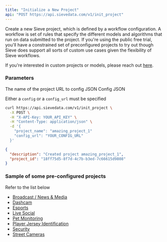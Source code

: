 ```yaml
---
title: "Initialize a New Project"
api: "POST https://api.sievedata.com/v1/init_project"
---
```


Create a new Sieve project, which is defined by a workflow configuration. A workflow is set of rules that specify the different models and algorithms that run on data submitted to the project. If you're using the public free trial, you'll have a constrained set of preconfigured projects to try out though Sieve does support all sorts of custom use cases given the flexibility of Sieve workflows.

If you're interested in custom projects or models, please reach out [here](https://docs.google.com/forms/d/e/1FAIpQLScXC2lotHC_9PTgYyqzJUsPgfeU2W5sii7sEWcQB1kfNGKQxw/viewform).

### Parameters

<Param body="project_name" type="string" required>
  The name of the project
</Param>

<Param body="config_url" type="string">
  URL to config JSON
</Param>

<Param body="config" type="string">
  Config JSON
</Param>

<Info>Either a `config` or a `config_url` must be specified</Info>

<RequestExample>

```bash Terminal
curl https://api.sievedata.com/v1/init_project \
  -X POST \
  -H "X-API-Key: YOUR_API_KEY" \
  -H "Content-Type: application/json" \
  -d '{
    "project_name": "amazing_project_1"
    "config_url": "YOUR_CONFIG_URL"
  }'
```

</RequestExample>

<ResponseExample>

```json Example
{
  "description": "Created project amazing_project_1",
  "project_id": "18ff75d5-8f7d-4c7b-b3ed-7c66615d9808"
}
```

</ResponseExample>

### Sample of some pre-configured projects

Refer to the list below

- [Broadcast / News & Media](https://storage.googleapis.com/sieve-preconfigured-projects/configs/broadcast-news-media.json)
- [Dashcam](https://storage.googleapis.com/sieve-preconfigured-projects/configs/dashcam.json)
- [Esports](https://storage.googleapis.com/sieve-preconfigured-projects/configs/esports.json)
- [Live Social](https://storage.googleapis.com/sieve-preconfigured-projects/configs/live-social.json)
- [Pet Monitoring](https://storage.googleapis.com/sieve-preconfigured-projects/configs/pet-monitoring.json)
- [Player Jersey Identification](https://storage.googleapis.com/sieve-preconfigured-projects/configs/player-identification.json)
- [Security](https://storage.googleapis.com/sieve-preconfigured-projects/configs/security.json)
- [Street Cameras](https://storage.googleapis.com/sieve-preconfigured-projects/configs/street-cams.json)
